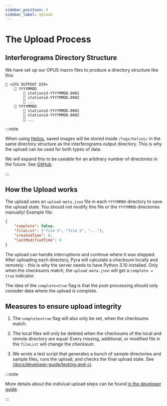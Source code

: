 ```yaml
---
sidebar_position: 4
sidebar_label: Upload
---
```


# The Upload Process

## Interferograms Directory Structure

We have set up our OPUS macro files to produce a directory structure like this:

```
📁 <IFG OUTPOUT DIR>
    📁 YYYYMMDD
        📄 stationid-YYYYMMDD.0001
        📄 stationid-YYYYMMDD.0002
        📄 ...
    📁 YYYYMMDD
        📄 stationid-YYYYMMDD.0001
        📄 stationid-YYYYMMDD.0002
        📄 ...
```

:::note

When using [Helios](/docs/user-guide/tum-plc-and-helios), saved images will be stored inside `/logs/helios/` in the same directory structure as the interferograms output directory. This is why the upload can be used for both types of data.

We will expand this to be useable for an arbitrary number of directories in the future: See [GitHub](https://github.com/tum-esm/pyra/issues?q=is%3Aissue+is%3Aopen+label%3A%22Update%3A+Upload+Improvements%22).

:::

## How the Upload works

The upload uses an `upload-meta.json` file in each `YYYYMMDD` directory to save the upload state. You should not modify this file or the `YYYYMMDD` directories manually! Example file:

```json
{
    "complete": false,
    "fileList": ["file 1", "file 2", "..."],
    "createdTime": 0,
    "lastModifiedTime": 0
}
```

The upload can handle interruptions and continue where it was stopped. After uploading each directory, Pyra will calculate a checksum locally and remotely - this is why the server needs to have Python 3.10 installed. Only when the checksums match, the `upload-meta.json` will get a `complete = true` indicator.

The idea of the `complete=true` flag is that the post-processing should only consider data where the upload is complete.

## Measures to ensure upload integrity

1. The `complete=true` flag will also only be set, when the checksums match.

2. The local files will only be deleted when the checksums of the local and remote directory are equal: Every missing, additional, or modified file in the `fileList` will change the checksum.

3. We wrote a test script that generates a bunch of sample directories and sample files, runs the upload, and checks the final upload state. See [/docs/developer-guide/testing-and-ci](/docs/developer-guide/testing-and-ci).

:::note

More details about the indiviual upload steps can be found [in the developer guide](/docs/developer-guide/upload-in-detail).

:::

